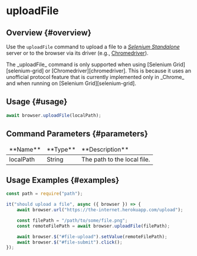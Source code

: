 
# uploadFile

## Overview {#overview}

Use the `uploadFile` command to upload a file to a _[Selenium Standalone][selenium-file]_ server or to the browser via its driver (e.g., [Chromedriver][chromedriver]).

<Admonition type="warning">
    The _uploadFile_ command is only supported when using [Selenium Grid][selenium-grid] or
    [Chromedriver][chromedriver]. This is because it uses an unofficial protocol feature that is
    currently implemented only in _Chrome_ and when running on [Selenium Grid][selenium-grid].
</Admonition>

## Usage {#usage}

```javascript
await browser.uploadFile(localPath);
```

## Command Parameters {#parameters}

<table>
<thead>
<tr><td>**Name**</td><td>**Type**</td><td>**Description**</td></tr>
</thead>
<tbody>
<tr><td>localPath</td><td>String</td><td>The path to the local file.</td></tr>

</tbody>
</table>

## Usage Examples {#examples}

```javascript
const path = require("path");

it("should upload a file", async ({ browser }) => {
    await browser.url("https://the-internet.herokuapp.com/upload");

    const filePath = "/path/to/some/file.png";
    const remoteFilePath = await browser.uploadFile(filePath);

    await browser.$("#file-upload").setValue(remoteFilePath);
    await browser.$("#file-submit").click();
});
```

[selenium-grid]: https://www.selenium.dev/documentation/grid/
[selenium-file]: https://webdriver.io/docs/api/selenium/#file
[chromedriver]: https://chromedriver.chromium.org/
